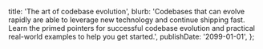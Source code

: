   title: 'The art of codebase evolution',
  blurb:
    'Codebases that can evolve rapidly are able to leverage new technology and continue shipping fast. Learn the primed pointers for successful codebase evolution and practical real-world examples to help you get started.',
  publishDate: '2099-01-01',
};
